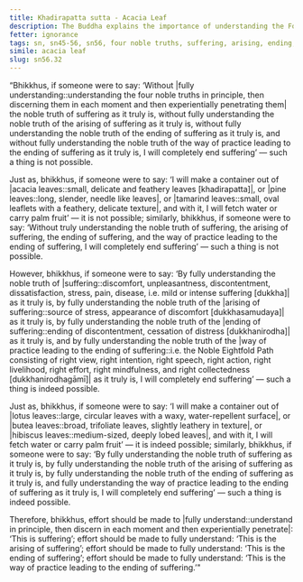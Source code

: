 ```yaml
---
title: Khadirapatta sutta - Acacia Leaf
description: The Buddha explains the importance of understanding the Four Noble Truths to end suffering with a simile of making a container out of leaves.
fetter: ignorance
tags: sn, sn45-56, sn56, four noble truths, suffering, arising, ending, cessation, way of practice, path
simile: acacia leaf
slug: sn56.32
---
```


“Bhikkhus, if someone were to say: ‘Without |fully understanding::understanding the four noble truths in principle, then discerning them in each moment and then experientially penetrating them| the noble truth of suffering as it truly is, without fully understanding the noble truth of the arising of suffering as it truly is, without fully understanding the noble truth of the ending of suffering as it truly is, and without fully understanding the noble truth of the way of practice leading to the ending of suffering as it truly is, I will completely end suffering’ — such a thing is not possible.

Just as, bhikkhus, if someone were to say: ‘I will make a container out of |acacia leaves::small, delicate and feathery leaves [khadirapatta]|, or |pine leaves::long, slender, needle like leaves|, or |tamarind leaves::small, oval leaflets with a feathery, delicate texture|, and with it, I will fetch water or carry palm fruit’ — it is not possible; similarly, bhikkhus, if someone were to say: ‘Without truly understanding the noble truth of suffering, the arising of suffering, the ending of suffering, and the way of practice leading to the ending of suffering, I will completely end suffering’ — such a thing is not possible.

However, bhikkhus, if someone were to say: ‘By fully understanding the noble truth of |suffering::discomfort, unpleasantness, discontentment, dissatisfaction, stress, pain, disease, i.e. mild or intense suffering [dukkha]| as it truly is, by fully understanding the noble truth of the |arising of suffering::source of stress, appearance of discomfort [dukkhasamudaya]| as it truly is, by fully understanding the noble truth of the |ending of suffering::ending of discontentment, cessation of distress [dukkhanirodha]| as it truly is, and by fully understanding the noble truth of the |way of practice leading to the ending of suffering::i.e. the Noble Eightfold Path consisting of right view, right intention, right speech, right action, right livelihood, right effort, right mindfulness, and right collectedness [dukkhanirodhagāmī]| as it truly is, I will completely end suffering’ — such a thing is indeed possible.

Just as, bhikkhus, if someone were to say: ‘I will make a container out of |lotus leaves::large, circular leaves with a waxy, water-repellent surface|, or |butea leaves::broad, trifoliate leaves, slightly leathery in texture|, or |hibiscus leaves::medium-sized, deeply lobed leaves|, and with it, I will fetch water or carry palm fruit’ — it is indeed possible; similarly, bhikkhus, if someone were to say: ‘By fully understanding the noble truth of suffering as it truly is, by fully understanding the noble truth of the arising of suffering as it truly is, by fully understanding the noble truth of the ending of suffering as it truly is, and fully understanding the way of practice leading to the ending of suffering as it truly is, I will completely end suffering’ — such a thing is indeed possible.

Therefore, bhikkhus, effort should be made to |fully understand::understand in principle, then discern in each moment and then experientially penetrate|: ‘This is suffering’;
effort should be made to fully understand: ‘This is the arising of suffering’;
effort should be made to fully understand: ‘This is the ending of suffering’;
effort should be made to fully understand: ‘This is the way of practice leading to the ending of suffering.’"